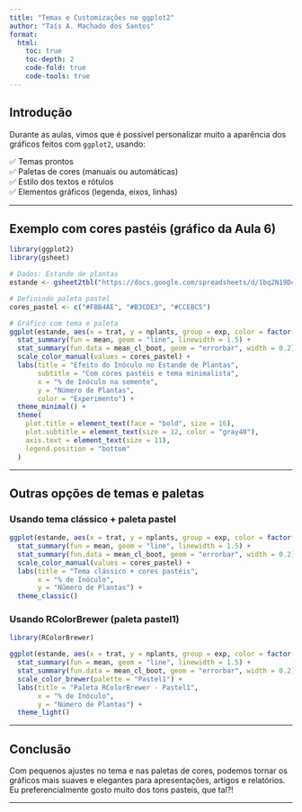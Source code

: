 ```yaml
---
title: "Temas e Customizações no ggplot2"
author: "Taís A. Machado dos Santos"
format:
  html:
    toc: true
    toc-depth: 2
    code-fold: true
    code-tools: true
---
```


## Introdução

Durante as aulas, vimos que é possível personalizar muito a aparência dos gráficos feitos com `ggplot2`, usando:

✅ Temas prontos  
✅ Paletas de cores (manuais ou automáticas)  
✅ Estilo dos textos e rótulos  
✅ Elementos gráficos (legenda, eixos, linhas)

---

## Exemplo com cores pastéis (gráfico da Aula 6)

```r
library(ggplot2)
library(gsheet)

# Dados: Estande de plantas
estande <- gsheet2tbl("https://docs.google.com/spreadsheets/d/1bq2N19DcZdtax2fQW9OHSGMR0X2__Z9T/edit?gid=401662555#gid=401662555")

# Definindo paleta pastel
cores_pastel <- c("#FBB4AE", "#B3CDE3", "#CCEBC5")

# Gráfico com tema e paleta
ggplot(estande, aes(x = trat, y = nplants, group = exp, color = factor(exp))) +
  stat_summary(fun = mean, geom = "line", linewidth = 1.5) +
  stat_summary(fun.data = mean_cl_boot, geom = "errorbar", width = 0.2) +
  scale_color_manual(values = cores_pastel) +
  labs(title = "Efeito do Inóculo no Estande de Plantas",
       subtitle = "Com cores pastéis e tema minimalista",
       x = "% de Inóculo na semente",
       y = "Número de Plantas",
       color = "Experimento") +
  theme_minimal() +
  theme(
    plot.title = element_text(face = "bold", size = 16),
    plot.subtitle = element_text(size = 12, color = "gray40"),
    axis.text = element_text(size = 11),
    legend.position = "bottom"
  )
```

---

## Outras opções de temas e paletas

### Usando tema clássico + paleta pastel

```r
ggplot(estande, aes(x = trat, y = nplants, group = exp, color = factor(exp))) +
  stat_summary(fun = mean, geom = "line", linewidth = 1.5) +
  stat_summary(fun.data = mean_cl_boot, geom = "errorbar", width = 0.2) +
  scale_color_manual(values = cores_pastel) +
  labs(title = "Tema clássico + cores pastéis",
       x = "% de Inóculo",
       y = "Número de Plantas") +
  theme_classic()
```

### Usando RColorBrewer (paleta pastel1)

```r
library(RColorBrewer)

ggplot(estande, aes(x = trat, y = nplants, group = exp, color = factor(exp))) +
  stat_summary(fun = mean, geom = "line", linewidth = 1.5) +
  stat_summary(fun.data = mean_cl_boot, geom = "errorbar", width = 0.2) +
  scale_color_brewer(palette = "Pastel1") +
  labs(title = "Paleta RColorBrewer - Pastel1",
       x = "% de Inóculo",
       y = "Número de Plantas") +
  theme_light()
```

---

## Conclusão

Com pequenos ajustes no tema e nas paletas de cores, podemos tornar os gráficos mais suaves e elegantes para apresentações, artigos e relatórios.  
Eu preferencialmente gosto muito dos tons pasteis, que tal?! 

---

